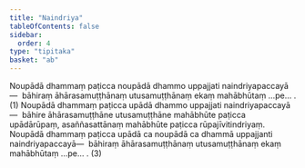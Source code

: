 ```yaml
---
title: "Naindriya"
tableOfContents: false
sidebar:
  order: 4
type: "tipitaka"
basket: "ab"
---
```



<DynamicBreadcrumb />

<Division number="380">

<Paragraph number="3272">
Noupādā dhammaṃ paṭicca noupādā dhammo uppajjati naindriyapaccayā—  bāhiraṃ āhārasamuṭṭhānaṃ utusamuṭṭhānaṃ ekaṃ mahābhūtaṃ …pe… . (1)
</Paragraph>

<Paragraph number="3273">
Noupādā dhammaṃ paṭicca upādā dhammo uppajjati naindriyapaccayā—  bāhire āhārasamuṭṭhāne utusamuṭṭhāne mahābhūte paṭicca upādārūpaṃ, asaññasattānaṃ mahābhūte paṭicca rūpajīvitindriyaṃ.
</Paragraph>

<Paragraph number="3274">
Noupādā dhammaṃ paṭicca upādā ca noupādā ca dhammā uppajjanti naindriyapaccayā—  bāhiraṃ āhārasamuṭṭhānaṃ utusamuṭṭhānaṃ ekaṃ mahābhūtaṃ …pe… . (3)
</Paragraph>
</Division>